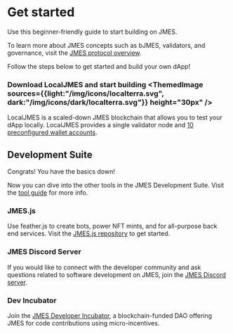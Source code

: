 
# Get started

Use this beginner-friendly guide to start building on JMES.

<Admonition type="tip" icon="💡" title="Learn about JMES">

To learn more about JMES concepts such as bJMES, validators, and governance, visit the [JMES protocol overview](../learn/protocol.mdx).

</Admonition>

Follow the steps below to get started and build your own dApp!

### Download LocalJMES and start building <ThemedImage sources={{light:"/img/icons/localterra.svg", dark:"/img/icons/dark/localterra.svg"}} height="30px" />

LocalJMES is a scaled-down JMES blockchain that allows you to test your dApp locally. LocalJMES provides a single validator node and [10 preconfigured wallet accounts](./localterra/accounts.mdx).

## Development Suite

Congrats! You have the basics down!

Now you can dive into the other tools in the JMES Development Suite. Visit the [tool guide](which-tools.mdx) for more info.

### JMES.js 

Use feather.js to create bots, power NFT mints, and for all-purpose back end services. Visit the [JMES.js repository](https://github.com/jmesworld/jmes.js) to get started.

### JMES Discord Server

If you would like to connect with the developer community and ask questions related to software development on JMES, join the [JMES Discord server](http://discord.jmes.cloud). 

### Dev Incubator

Join the [JMES Developer Incubator](http://incubator.jmes.cloud), a blockchain-funded DAO offering JMES for code contributions using micro-incentives.